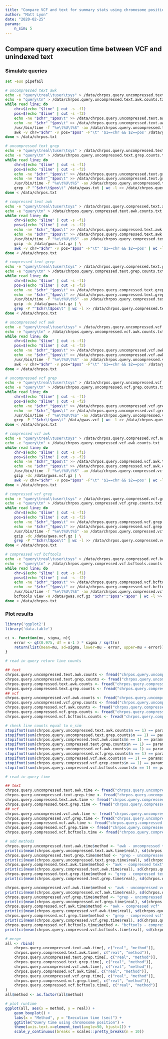 ```yaml
---
title: "Compare VCF and text for summary stats using chromosome position"
author: "Matt Lyon"
date: "2020-02-25"
params:
    n_sim: 5
---
```


## Compare query execution time between VCF and unindexed text

### Simulate queries

```bash
set -euo pipefail

# uncompressed text awk
echo -e "query\treal\tuser\tsys" > /data/chrpos.query.uncompressed.text.awk.time.txt
echo -e "query\tn" > /data/chrpos.query.uncompressed.text.awk.counts.txt
while read line; do
    chr=$(echo "$line" | cut -s -f1)
    pos=$(echo "$line" | cut -s -f2)
    echo -ne "$chr"_"$pos\t" >> /data/chrpos.query.uncompressed.text.awk.time.txt
    echo -ne "$chr"_"$pos\t" >> /data/chrpos.query.uncompressed.text.awk.counts.txt
    /usr/bin/time -f "%e\t%U\t%S" -ao /data/chrpos.query.uncompressed.text.awk.time.txt \
    awk -v chr="$chr" -v pos="$pos" -F"\t" '$1==chr && $2==pos' /data/gwas.txt | wc -l >> /data/chrpos.query.uncompressed.text.awk.counts.txt
done < /data/chrpos.txt

# uncompressed text grep
echo -e "query\treal\tuser\tsys" > /data/chrpos.query.uncompressed.text.grep.time.txt
echo -e "query\tn" > /data/chrpos.query.uncompressed.text.grep.counts.txt
while read line; do
    chr=$(echo "$line" | cut -s -f1)
    pos=$(echo "$line" | cut -s -f2)
    echo -ne "$chr"_"$pos\t" >> /data/chrpos.query.uncompressed.text.grep.time.txt
    echo -ne "$chr"_"$pos\t" >> /data/chrpos.query.uncompressed.text.grep.counts.txt
    /usr/bin/time -f "%e\t%U\t%S" -ao /data/chrpos.query.uncompressed.text.grep.time.txt \
    grep -P "^$chr\t$pos\t" /data/gwas.txt | wc -l >> /data/chrpos.query.uncompressed.text.grep.counts.txt
done < /data/chrpos.txt

# compressed text awk
echo -e "query\treal\tuser\tsys" > /data/chrpos.query.compressed.text.awk.time.txt
echo -e "query\tn" > /data/chrpos.query.compressed.text.awk.counts.txt
while read line; do
    chr=$(echo "$line" | cut -s -f1)
    pos=$(echo "$line" | cut -s -f2)
    echo -ne "$chr"_"$pos\t" >> /data/chrpos.query.compressed.text.awk.time.txt
    echo -ne "$chr"_"$pos\t" >> /data/chrpos.query.compressed.text.awk.counts.txt
    /usr/bin/time -f "%e\t%U\t%S" -ao /data/chrpos.query.compressed.text.awk.time.txt \
    gzip -dc /data/gwas.txt.gz | \
    awk -v chr="$chr" -v pos="$pos" -F"\t" '$1==chr && $2==pos' | wc -l >> /data/chrpos.query.compressed.text.awk.counts.txt
done < /data/chrpos.txt

# compressed text grep
echo -e "query\treal\tuser\tsys" > /data/chrpos.query.compressed.text.grep.time.txt
echo -e "query\tn" > /data/chrpos.query.compressed.text.grep.counts.txt
while read line; do
    chr=$(echo "$line" | cut -s -f1)
    pos=$(echo "$line" | cut -s -f2)
    echo -ne "$chr"_"$pos\t" >> /data/chrpos.query.compressed.text.grep.time.txt
    echo -ne "$chr"_"$pos\t" >> /data/chrpos.query.compressed.text.grep.counts.txt
    /usr/bin/time -f "%e\t%U\t%S" -ao /data/chrpos.query.compressed.text.grep.time.txt \
    gzip -dc /data/gwas.txt.gz | \
    grep -P "^$chr\t$pos\t" | wc -l >> /data/chrpos.query.compressed.text.grep.counts.txt
done < /data/chrpos.txt

# uncompressed vcf awk
echo -e "query\treal\tuser\tsys" > /data/chrpos.query.uncompressed.vcf.awk.time.txt
echo -e "query\tn" > /data/chrpos.query.uncompressed.vcf.awk.counts.txt
while read line; do
    chr=$(echo "$line" | cut -s -f1)
    pos=$(echo "$line" | cut -s -f2)
    echo -ne "$chr"_"$pos\t" >> /data/chrpos.query.uncompressed.vcf.awk.time.txt
    echo -ne "$chr"_"$pos\t" >> /data/chrpos.query.uncompressed.vcf.awk.counts.txt
    /usr/bin/time -f "%e\t%U\t%S" -ao /data/chrpos.query.uncompressed.vcf.awk.time.txt \
    awk -v chr="$chr" -v pos="$pos" -F"\t" '$1==chr && $2==pos' /data/gwas.vcf | wc -l >> /data/chrpos.query.uncompressed.vcf.awk.counts.txt
done < /data/chrpos.txt

# uncompressed vcf grep
echo -e "query\treal\tuser\tsys" > /data/chrpos.query.uncompressed.vcf.grep.time.txt
echo -e "query\tn" > /data/chrpos.query.uncompressed.vcf.grep.counts.txt
while read line; do
    chr=$(echo "$line" | cut -s -f1)
    pos=$(echo "$line" | cut -s -f2)
    echo -ne "$chr"_"$pos\t" >> /data/chrpos.query.uncompressed.vcf.grep.time.txt
    echo -ne "$chr"_"$pos\t" >> /data/chrpos.query.uncompressed.vcf.grep.counts.txt
    /usr/bin/time -f "%e\t%U\t%S" -ao /data/chrpos.query.uncompressed.vcf.grep.time.txt \
    grep -P "^$chr\t$pos\t" /data/gwas.vcf | wc -l >> /data/chrpos.query.uncompressed.vcf.grep.counts.txt
done < /data/chrpos.txt

# compressed vcf awk
echo -e "query\treal\tuser\tsys" > /data/chrpos.query.compressed.vcf.awk.time.txt
echo -e "query\tn" > /data/chrpos.query.compressed.vcf.awk.counts.txt
while read line; do
    chr=$(echo "$line" | cut -s -f1)
    pos=$(echo "$line" | cut -s -f2)
    echo -ne "$chr"_"$pos\t" >> /data/chrpos.query.compressed.vcf.awk.time.txt
    echo -ne "$chr"_"$pos\t" >> /data/chrpos.query.compressed.vcf.awk.counts.txt
    /usr/bin/time -f "%e\t%U\t%S" -ao /data/chrpos.query.compressed.vcf.awk.time.txt \
    gzip -dc /data/gwas.vcf.gz | \
    awk -v chr="$chr" -v pos="$pos" -F"\t" '$1==chr && $2==pos' | wc -l >> /data/chrpos.query.compressed.vcf.awk.counts.txt
done < /data/chrpos.txt

# compressed vcf grep
echo -e "query\treal\tuser\tsys" > /data/chrpos.query.compressed.vcf.grep.time.txt
echo -e "query\tn" > /data/chrpos.query.compressed.vcf.grep.counts.txt
while read line; do
    chr=$(echo "$line" | cut -s -f1)
    pos=$(echo "$line" | cut -s -f2)
    echo -ne "$chr"_"$pos\t" >> /data/chrpos.query.compressed.vcf.grep.time.txt
    echo -ne "$chr"_"$pos\t" >> /data/chrpos.query.compressed.vcf.grep.counts.txt
    /usr/bin/time -f "%e\t%U\t%S" -ao /data/chrpos.query.compressed.vcf.grep.time.txt \
    gzip -dc /data/gwas.vcf.gz | \
    grep -P "^$chr\t$pos\t" | wc -l >> /data/chrpos.query.compressed.vcf.grep.counts.txt
done < /data/chrpos.txt

# compressed vcf bcftools
echo -e "query\treal\tuser\tsys" > /data/chrpos.query.compressed.vcf.bcftools.time.txt
echo -e "query\tn" > /data/chrpos.query.compressed.vcf.bcftools.counts.txt
while read line; do
    chr=$(echo "$line" | cut -s -f1)
    pos=$(echo "$line" | cut -s -f2)
    echo -ne "$chr"_"$pos\t" >> /data/chrpos.query.compressed.vcf.bcftools.time.txt
    echo -ne "$chr"_"$pos\t" >> /data/chrpos.query.compressed.vcf.bcftools.counts.txt
    /usr/bin/time -f "%e\t%U\t%S" -ao /data/chrpos.query.compressed.vcf.bcftools.time.txt \
    bcftools view -H /data/gwas.vcf.gz "$chr":"$pos"-"$pos" | wc -l >> /data/chrpos.query.compressed.vcf.bcftools.counts.txt
done < /data/chrpos.txt
```

### Plot results

```r
library('ggplot2')
library('data.table')

ci <- function(mu, sigma, n){
    error <- qt(0.975, df = n-1 ) * sigma / sqrt(n)
    return(list(mean=mu, sd=sigma, lower=mu - error, upper=mu + error))
}

# read in query return line counts

## text
chrpos.query.uncompressed.text.awk.counts <- fread("chrpos.query.uncompressed.text.awk.counts.txt")
chrpos.query.uncompressed.text.grep.counts <- fread("chrpos.query.uncompressed.text.grep.counts.txt")
chrpos.query.compressed.text.awk.counts <- fread("chrpos.query.compressed.text.awk.counts.txt")
chrpos.query.compressed.text.grep.counts <- fread("chrpos.query.compressed.text.grep.counts.txt")
## vcf
chrpos.query.uncompressed.vcf.awk.counts <- fread("chrpos.query.uncompressed.vcf.awk.counts.txt")
chrpos.query.uncompressed.vcf.grep.counts <- fread("chrpos.query.uncompressed.vcf.grep.counts.txt")
chrpos.query.compressed.vcf.awk.counts <- fread("chrpos.query.compressed.vcf.awk.counts.txt")
chrpos.query.compressed.vcf.grep.counts <- fread("chrpos.query.compressed.vcf.grep.counts.txt")
chrpos.query.compressed.vcf.bcftools.counts <- fread("chrpos.query.compressed.vcf.bcftools.counts.txt")

# check line counts equal to n_sim
stopifnot(sum(chrpos.query.uncompressed.text.awk.counts$n == 1) == params$n_sim)
stopifnot(sum(chrpos.query.uncompressed.text.grep.counts$n == 1) == params$n_sim)
stopifnot(sum(chrpos.query.compressed.text.awk.counts$n == 1) == params$n_sim)
stopifnot(sum(chrpos.query.compressed.text.grep.counts$n == 1) == params$n_sim)
stopifnot(sum(chrpos.query.uncompressed.vcf.awk.counts$n == 1) == params$n_sim)
stopifnot(sum(chrpos.query.uncompressed.vcf.grep.counts$n == 1) == params$n_sim)
stopifnot(sum(chrpos.query.compressed.vcf.awk.counts$n == 1) == params$n_sim)
stopifnot(sum(chrpos.query.compressed.vcf.grep.counts$n == 1) == params$n_sim)
stopifnot(sum(chrpos.query.compressed.vcf.bcftools.counts$n == 1) == params$n_sim)

# read in query time

## text
chrpos.query.uncompressed.text.awk.time <- fread("chrpos.query.uncompressed.text.awk.time.txt")
chrpos.query.uncompressed.text.grep.time <- fread("chrpos.query.uncompressed.text.grep.time.txt")
chrpos.query.compressed.text.awk.time <- fread("chrpos.query.compressed.text.awk.time.txt")
chrpos.query.compressed.text.grep.time <- fread("chrpos.query.compressed.text.grep.time.txt")
## vcf
chrpos.query.uncompressed.vcf.awk.time <- fread("chrpos.query.uncompressed.vcf.awk.time.txt")
chrpos.query.uncompressed.vcf.grep.time <- fread("chrpos.query.uncompressed.vcf.grep.time.txt")
chrpos.query.compressed.vcf.awk.time <- fread("chrpos.query.compressed.vcf.awk.time.txt")
chrpos.query.compressed.vcf.grep.time <- fread("chrpos.query.compressed.vcf.grep.time.txt")
chrpos.query.compressed.vcf.bcftools.time <- fread("chrpos.query.compressed.vcf.bcftools.time.txt")

# add methods
chrpos.query.uncompressed.text.awk.time$method <- "awk - uncompressed text"
print(ci(mean(chrpos.query.uncompressed.text.awk.time$real), sd(chrpos.query.uncompressed.text.awk.time$real), nrow(chrpos.query.uncompressed.text.awk.time)))
chrpos.query.uncompressed.text.grep.time$method <- "grep - uncompressed text"
print(ci(mean(chrpos.query.uncompressed.text.grep.time$real), sd(chrpos.query.uncompressed.text.grep.time$real), nrow(chrpos.query.uncompressed.text.grep.time)))
chrpos.query.compressed.text.awk.time$method <- "awk - compressed text"
print(ci(mean(chrpos.query.compressed.text.awk.time$real), sd(chrpos.query.compressed.text.awk.time$real), nrow(chrpos.query.compressed.text.awk.time)))
chrpos.query.compressed.text.grep.time$method <- "grep - compressed text"
print(ci(mean(chrpos.query.compressed.text.grep.time$real), sd(chrpos.query.compressed.text.grep.time$real), nrow(chrpos.query.compressed.text.grep.time)))

chrpos.query.uncompressed.vcf.awk.time$method <- "awk - uncompressed vcf"
print(ci(mean(chrpos.query.uncompressed.vcf.awk.time$real), sd(chrpos.query.uncompressed.vcf.awk.time$real), nrow(chrpos.query.uncompressed.vcf.awk.time)))
chrpos.query.uncompressed.vcf.grep.time$method <- "grep - uncompressed vcf"
print(ci(mean(chrpos.query.uncompressed.vcf.grep.time$real), sd(chrpos.query.uncompressed.vcf.grep.time$real), nrow(chrpos.query.uncompressed.vcf.grep.time)))
chrpos.query.compressed.vcf.awk.time$method <- "awk - compressed vcf"
print(ci(mean(chrpos.query.compressed.vcf.awk.time$real), sd(chrpos.query.compressed.vcf.awk.time$real), nrow(chrpos.query.compressed.vcf.awk.time)))
chrpos.query.compressed.vcf.grep.time$method <- "grep - compressed vcf"
print(ci(mean(chrpos.query.compressed.vcf.grep.time$real), sd(chrpos.query.compressed.vcf.grep.time$real), nrow(chrpos.query.compressed.vcf.grep.time)))
chrpos.query.compressed.vcf.bcftools.time$method <- "bcftools - compressed vcf"
print(ci(mean(chrpos.query.compressed.vcf.bcftools.time$real), sd(chrpos.query.compressed.vcf.bcftools.time$real), nrow(chrpos.query.compressed.vcf.bcftools.time)))

# merge
all <- rbind(
    chrpos.query.uncompressed.text.awk.time[, c("real", "method")],
    chrpos.query.compressed.text.awk.time[, c("real", "method")],
    chrpos.query.uncompressed.text.grep.time[, c("real", "method")],
    chrpos.query.compressed.text.grep.time[, c("real", "method")],
    chrpos.query.uncompressed.vcf.awk.time[, c("real", "method")],
    chrpos.query.compressed.vcf.awk.time[, c("real", "method")],
    chrpos.query.uncompressed.vcf.grep.time[, c("real", "method")],
    chrpos.query.compressed.vcf.grep.time[, c("real", "method")],
    chrpos.query.compressed.vcf.bcftools.time[, c("real", "method")]
)
all$method <- as.factor(all$method)

# plot runtime
ggplot(all, aes(x = method, y = real)) +
    geom_boxplot() +
    labs(x = "Method", y = "Execution time (sec)") +
    ggtitle("Query time using chromosome position") +
    theme(axis.text.x=element_text(angle=90, hjust=1)) +
    scale_y_continuous(breaks = scales::pretty_breaks(n = 10))
```